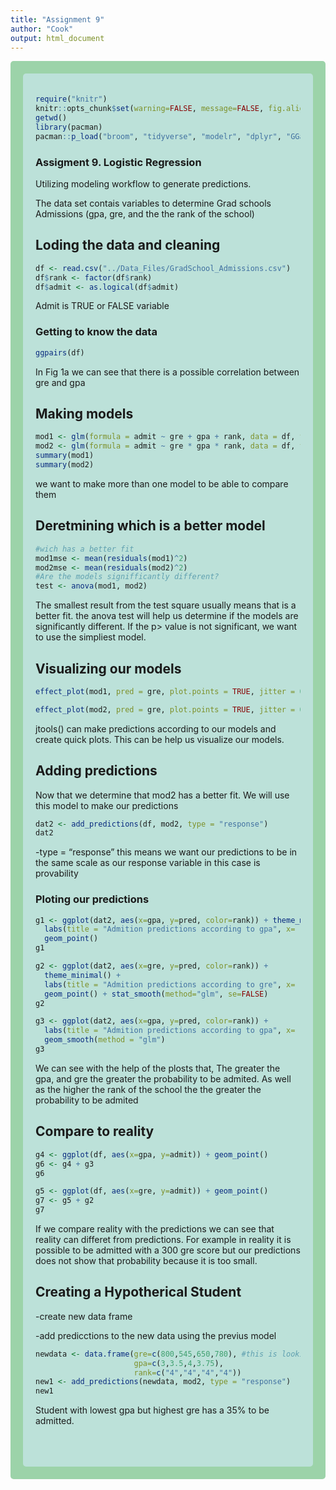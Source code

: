 ```yaml
---
title: "Assignment 9"
author: "Cook"
output: html_document
---
```

<style type="text/css">
.main-container {
  max-width: 1800px;
  margin-left: auto;
  margin-right: auto;
}
</style>

<style>
div.gray { background-color:#9CD3A9; border-radius: 5px; padding: 20px;}
</style>
<div class = "gray">

<style>
div.blue { background-color:#BCE1D9; border-radius: 5px; padding: 20px;}
</style>
<div class = "blue">

```r
require("knitr")
knitr::opts_chunk$set(warning=FALSE, message=FALSE, fig.align='center', echo = TRUE)
getwd()
library(pacman)
pacman::p_load("broom", "tidyverse", "modelr", "dplyr", "GGally", "patchwork", "jtools")
```

### Assigment 9. Logistic Regression 
Utilizing modeling workflow to generate predictions.

The data set contais variables to determine Grad schools Admissions (gpa, gre, and the the rank of the school)

## Loding the data and cleaning
```r
df <- read.csv("../Data_Files/GradSchool_Admissions.csv")
df$rank <- factor(df$rank)
df$admit <- as.logical(df$admit)
```
Admit is TRUE or FALSE variable 

### Getting to know the data
```r
ggpairs(df)
```
In Fig 1a we can see that there is a possible correlation between gre and gpa


## Making models 
```r
mod1 <- glm(formula = admit ~ gre + gpa + rank, data = df, family = "binomial")
mod2 <- glm(formula = admit ~ gre * gpa * rank, data = df, family = "binomial")
summary(mod1)
summary(mod2)
```
we want to make more than one model to be able to compare them



## Deretmining which is a better model
```r
#wich has a better fit 
mod1mse <- mean(residuals(mod1)^2)
mod2mse <- mean(residuals(mod2)^2)
#Are the models signifficantly different?
test <- anova(mod1, mod2)
```
The smallest result from the test square usually means that is a better fit. 
the anova test will help us determine if the models are significantly different. If the p> value is not significant, we want to use the simpliest model.

## Visualizing our models
```r
effect_plot(mod1, pred = gre, plot.points = TRUE, jitter = 0)
```
```r
effect_plot(mod2, pred = gre, plot.points = TRUE, jitter = 0)
```
jtools() can make predictions according to our models and create quick plots. 
This can be help us visualize our models.

## Adding predictions 

Now that we determine that mod2 has a better fit. We will use this model to make our predictions 
```r
dat2 <- add_predictions(df, mod2, type = "response")
dat2
```
-type = "response" this means we want our predictions to be in the same scale as our response variable in this case is provability

### Ploting our predictions 
```r
g1 <- ggplot(dat2, aes(x=gpa, y=pred, color=rank)) + theme_minimal() +
  labs(title = "Admition predictions according to gpa", x= "gpa", y= "Admitpred", color= "School Rank") +
  geom_point()
g1
```

```r
g2 <- ggplot(dat2, aes(x=gre, y=pred, color=rank)) +
  theme_minimal() +
  labs(title = "Admition predictions according to gre", x= "gre", y= "Admitpred", color= "School Rank") +
  geom_point() + stat_smooth(method="glm", se=FALSE) 
g2
```

```r
g3 <- ggplot(dat2, aes(x=gpa, y=pred, color=rank)) +
  labs(title = "Admition predictions according to gpa", x= "gpa", y= "Admitpred", color= "School Rank") +
  geom_smooth(method = "glm")
g3
```
We can see with the help of the plosts that, The greater the gpa, and gre the greater the probability to be admited. As well as the higher the rank of the school the the greater the probability to be admited

## Compare to reality
```r
g4 <- ggplot(df, aes(x=gpa, y=admit)) + geom_point() 
g6 <- g4 + g3
g6
```


```r
g5 <- ggplot(df, aes(x=gre, y=admit)) + geom_point()
g7 <- g5 + g2
g7
```
If we compare reality with the predictions we can see that reality can differet from predictions. For example in reality it is possible to be admitted with a 300 gre score but our predictions does not show that probability because it is too small. 

## Creating a Hypotherical Student 
-create new data frame

-add predicctions to the new data using the previus model
```r
newdata <- data.frame(gre=c(800,545,650,780), #this is looking at 4 hypotherical people
                      gpa=c(3,3.5,4,3.75),
                      rank=c("4","4","4","4"))
new1 <- add_predictions(newdata, mod2, type = "response")
new1
```
Student with lowest gpa but highest gre has a 35% to be admitted. 

<br>

</div>
